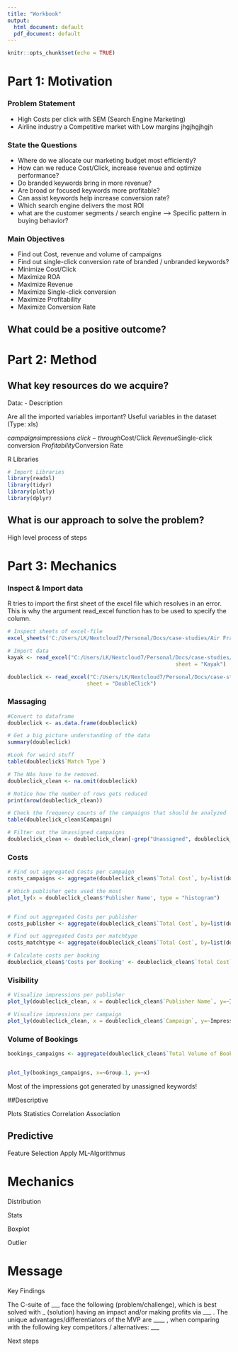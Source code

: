 ```yaml
---
title: "Workbook"
output:
  html_document: default
  pdf_document: default
---
```


```r
knitr::opts_chunk$set(echo = TRUE)
```

# Part 1: Motivation

### Problem Statement
- High Costs per click with SEM (Search Engine Marketing)
- Airline industry a Competitive market with Low margins
jhgjhgjhgjh

### State the Questions
- Where do we allocate our marketing budget most efficiently?
- How can we reduce Cost/Click, increase revenue and optimize performance?
- Do branded keywords bring in more revenue?
- Are broad or focused keywords more profitable?
- Can assist keywords help increase conversion rate?
- Which search engine delivers the most ROI
- what are the customer segments / search engine
  --> Specific pattern in buying behavior?

### Main Objectives
- Find out  Cost, revenue and volume of campaigns
- Find out single-click conversion rate of branded / unbranded keywords?
- Minimize Cost/Click
- Maximize ROA
- Maximize Revenue
- Maximize Single-click conversion
- Maximize Profitability
- Maximize Conversion Rate

## What could be a positive outcome?

# Part 2: Method

## What key resources do we acquire?

Data:
- Description


Are all the imported variables important?
Useful variables in the dataset (Type: xls)

$campaigns
$impressions
$click-through
$Cost/Click
$Revenue 
$Single-click conversion
$Profitability
$Conversion Rate



R Libraries

```r
# Import Libraries
library(readxl)
library(tidyr)
library(plotly)
library(dplyr)
```


## What is our approach to solve the problem?

High level process of steps 

# Part 3: Mechanics

### Inspect & Import data
R tries to import the first sheet of the excel file which resolves in an error. This is why the argument read_excel function has to be used to specify the column.

```r

# Inspect sheets of excel-file
excel_sheets('C:/Users/LK/Nextcloud7/Personal/Docs/case-studies/Air France/assets/Air France Case Spreadsheet Supplement.xls')
```

```r
# Import data
kayak <- read_excel("C:/Users/LK/Nextcloud7/Personal/Docs/case-studies/Air France/assets/Air France Case Spreadsheet Supplement.xls", 
                                                     sheet = "Kayak")

doubleclick <- read_excel("C:/Users/LK/Nextcloud7/Personal/Docs/case-studies/Air France/assets/Air France Case Spreadsheet Supplement.xls", 
                         sheet = "DoubleClick")

```

### Massaging

```r
#Convert to dataframe
doubleclick <- as.data.frame(doubleclick)

# Get a big picture understanding of the data
summary(doubleclick)

#Look for weird stuff
table(doubleclick$`Match Type`)

# The NAs have to be removed.
doubleclick_clean <- na.omit(doubleclick)

# Notice how the number of rows gets reduced 
print(nrow(doubleclick_clean))

# Check the frequency counts of the campaigns that should be analyzed
table(doubleclick_clean$Campaign)

# Filter out the Unassigned campaigns 
doubleclick_clean <- doubleclick_clean[-grep("Unassigned", doubleclick_clean$Campaign),]

```

### Costs
```r
# Find out aggregated Costs per campaign
costs_campaigns <- aggregate(doubleclick_clean$`Total Cost`, by=list(doubleclick_clean$Campaign), FUN=sum)

# Which publisher gets used the most
plot_ly(x = doubleclick_clean$'Publisher Name', type = "histogram")


# Find out aggregated Costs per publisher
costs_publisher <- aggregate(doubleclick_clean$`Total Cost`, by=list(doubleclick_clean$`Publisher Name`), FUN=sum)

# Find out aggregated Costs per matchtype
costs_matchtype <- aggregate(doubleclick_clean$`Total Cost`, by=list(doubleclick_clean$`Match Type`), FUN=sum)

# Calculate costs per booking
doubleclick_clean$'Costs per Booking' <- doubleclick_clean$`Total Cost`/doubleclick_clean$`Total Volume of Bookings`

```

### Visibility

```r
# Visualize impressions per publisher
plot_ly(doubleclick_clean, x = doubleclick_clean$`Publisher Name`, y=~Impressions)

# Visualize impressions per campaign
plot_ly(doubleclick_clean, x = doubleclick_clean$`Campaign`, y=~Impressions, type='bar')
```

### Volume of Bookings

```r
bookings_campaigns <- aggregate(doubleclick_clean$`Total Volume of Bookings`, by=list(doubleclick_clean$Campaign), FUN=sum)


plot_ly(bookings_campaigns, x=~Group.1, y=~x)
```
Most of the impressions got generated by unassigned keywords!


##Descriptive

Plots
Statistics
Correlation
Association

## Predictive

Feature Selection
Apply ML-Algorithmus

# Mechanics

Distribution

Stats

Boxplot

Outlier

# Message

Key Findings

The C-suite of ___ face the following (problem/challenge), which is best solved with _ (solution) having an impact and/or making profits via ___ . The unique advantages/differentiators of the MVP are ____ , when comparing with the following key competitors / alternatives: ___

Next steps


